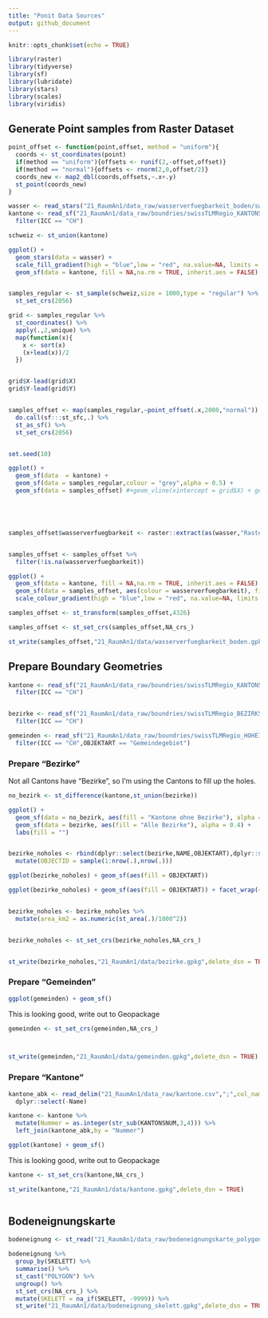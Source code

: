 ```yaml
---
title: "Ponit Data Sources"
output: github_document
---
```


```r
knitr::opts_chunk$set(echo = TRUE)
```

```r
library(raster)
library(tidyverse)
library(sf)
library(lubridate)
library(stars)
library(scales)
library(viridis)
```


## Generate Point samples from Raster Dataset

```r
point_offset <- function(point,offset, method = "uniform"){
  coords <- st_coordinates(point)
  if(method == "uniform"){offsets <- runif(2,-offset,offset)}
  if(method == "normal"){offsets <- rnorm(2,0,offset/2)}
  coords_new <- map2_dbl(coords,offsets,~.x+.y)
  st_point(coords_new)
}

wasser <- read_stars("21_RaumAn1/data_raw/wasserverfuegbarkeit_boden/swb_mon_2018.tif")
kantone <- read_sf("21_RaumAn1/data_raw/boundries/swissTLMRegio_KANTONSGEBIET_LV95.shp") %>%
  filter(ICC == "CH")

schweiz <- st_union(kantone)
```

```r

ggplot() + 
  geom_stars(data = wasser) +
  scale_fill_gradient(high = "blue",low = "red", na.value=NA, limits = c(-250,-50),oob = squish) +
  geom_sf(data = kantone, fill = NA,na.rm = TRUE, inherit.aes = FALSE)


samples_regular <- st_sample(schweiz,size = 1000,type = "regular") %>%
  st_set_crs(2056)

grid <- samples_regular %>%
  st_coordinates() %>%
  apply(.,2,unique) %>%
  map(function(x){
    x <- sort(x)
    (x+lead(x))/2
  })


grid$X-lead(grid$X)
grid$Y-lead(grid$Y)


samples_offset <- map(samples_regular,~point_offset(.x,2000,"normal")) %>%
  do.call(sf:::st_sfc,.) %>%
  st_as_sf() %>%
  st_set_crs(2056)


set.seed(10)

ggplot() + 
  geom_sf(data  = kantone) +
  geom_sf(data = samples_regular,colour = "grey",alpha = 0.5) + 
  geom_sf(data = samples_offset) #+geom_vline(xintercept = grid$X) + geom_hline(yintercept = grid$Y)





samples_offset$wasserverfuegbarkeit <- raster::extract(as(wasser,"Raster"), st_coordinates(samples_offset))


samples_offset <- samples_offset %>%
  filter(!is.na(wasserverfuegbarkeit))
```


```r
ggplot() + 
  geom_sf(data = kantone, fill = NA,na.rm = TRUE, inherit.aes = FALSE) +
  geom_sf(data = samples_offset, aes(colour = wasserverfuegbarkeit), fill = NA,na.rm = TRUE, inherit.aes = FALSE) +
  scale_colour_gradient(high = "blue",low = "red", na.value=NA, limits = c(-250,-50),oob = squish)

```

```r
samples_offset <- st_transform(samples_offset,4326)

samples_offset <- st_set_crs(samples_offset,NA_crs_)
```


```r
st_write(samples_offset,"21_RaumAn1/data/wasserverfuegbarkeit_boden.gpkg",delete_dsn = TRUE)
```





## Prepare Boundary Geometries




```r
kantone <- read_sf("21_RaumAn1/data_raw/boundries/swissTLMRegio_KANTONSGEBIET_LV95.shp") %>%
  filter(ICC == "CH")


bezirke <- read_sf("21_RaumAn1/data_raw/boundries/swissTLMRegio_BEZIRKSGEBIET_LV95.shp")%>%
  filter(ICC == "CH")

gemeinden <- read_sf("21_RaumAn1/data_raw/boundries/swissTLMRegio_HOHEITSGEBIET_LV95.shp")%>%
  filter(ICC == "CH",OBJEKTART == "Gemeindegebiet")

```


### Prepare "Bezirke"


Not all Cantons have "Bezirke", so I'm using the Cantons to fill up the holes.

```r

no_bezirk <- st_difference(kantone,st_union(bezirke))

ggplot() + 
  geom_sf(data = no_bezirk, aes(fill = "Kantone ohne Bezirke"), alpha = 0.4) +
  geom_sf(data = bezirke, aes(fill = "Alle Bezirke"), alpha = 0.4) + 
  labs(fill = "")


bezirke_noholes <- rbind(dplyr::select(bezirke,NAME,OBJEKTART),dplyr::select(no_bezirk, NAME,OBJEKTART)) %>%
  mutate(OBJECTID = sample(1:nrow(.),nrow(.)))

ggplot(bezirke_noholes) + geom_sf(aes(fill = OBJEKTART)) 

ggplot(bezirke_noholes) + geom_sf(aes(fill = OBJEKTART)) + facet_wrap(~OBJEKTART)


bezirke_noholes <- bezirke_noholes %>%
  mutate(area_km2 = as.numeric(st_area(.)/1000^2))


bezirke_noholes <- st_set_crs(bezirke_noholes,NA_crs_)


st_write(bezirke_noholes,"21_RaumAn1/data/bezirke.gpkg",delete_dsn = TRUE)

```



### Prepare "Gemeinden"

```r

ggplot(gemeinden) + geom_sf()

```

This is looking good, write out to Geopackage


```r
gemeinden <- st_set_crs(gemeinden,NA_crs_)



st_write(gemeinden,"21_RaumAn1/data/gemeinden.gpkg",delete_dsn = TRUE)
```

### Prepare "Kantone"


```r
kantone_abk <- read_delim("21_RaumAn1/data_raw/kantone.csv",";",col_names = c("Abk","Name","Nummer"), locale = locale(encoding = "Windows-1252")) %>%
  dplyr::select(-Name)

kantone <- kantone %>%
  mutate(Nummer = as.integer(str_sub(KANTONSNUM,3,4))) %>% 
  left_join(kantone_abk,by = "Nummer")

```


```r
ggplot(kantone) + geom_sf()
```

This is looking good, write out to Geopackage

```r

kantone <- st_set_crs(kantone,NA_crs_)

st_write(kantone,"21_RaumAn1/data/kantone.gpkg",delete_dsn = TRUE)
```

```r

```



## Bodeneignungskarte

```r
bodeneignung <- st_read("21_RaumAn1/data_raw/bodeneignungskarte_polygon/Bodeneignungskarte_Bodeneignungskarte_polygon.shp")
```


```r
bodeneignung %>%
  group_by(SKELETT) %>%
  summarise() %>%
  st_cast("POLYGON") %>%
  ungroup() %>%
  st_set_crs(NA_crs_) %>%
  mutate(SKELETT = na_if(SKELETT, -9999)) %>%
  st_write("21_RaumAn1/data/bodeneignung_skelett.gpkg",delete_dsn = TRUE)
```


